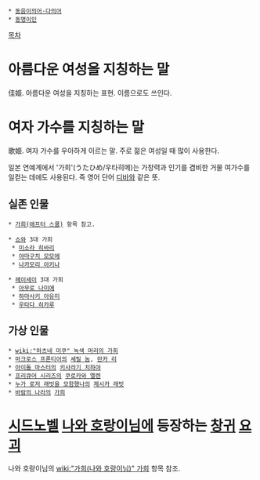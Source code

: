  * [[동음이의어·다의어]]
 * [[동명이인]]

[[목차]]

= 아름다운 여성을 지칭하는 말 = 
佳姬. 아름다운 여성을 지칭하는 표현. 이름으로도 쓰인다.

= 여자 가수를 지칭하는 말 =
歌姬. 여자 가수를 우아하게 이르는 말. 주로 젊은 여성일 때 많이 사용한다.

일본 연예계에서 '가희'(うたひめ/우타히메)는 가창력과 인기를 겸비한 거물 여가수를 일컫는 데에도 사용된다. 즉 영어 단어 [[디바]]와 같은 뜻.

== 실존 인물 ==
 * [[가희(애프터 스쿨)]] 항목 참고.

 * [[쇼와]] 3대 가희 
  * [[미소라 히바리]]
  * [[야마구치 모모에]]
  * [[나카모리 아키나]]

 * [[헤이세이]] 3대 가희
  * [[아무로 나미에]]
  * [[하마사키 아유미]] 
  * [[우타다 히카루]]
== 가상 인물 ==
 * [[wiki:"하츠네 미쿠" 녹색 머리의 가희]]
 * [[마크로스 프론티어]]의 [[셰릴 놈]], [[란카 리]]
 * [[아이돌 마스터]]의 [[키사라기 치하야]]
 * [[프리큐어 시리즈]]의 [[쿠로카와 엘렌]]
 * [[누가 로저 래빗을 모함했나]]의 [[제시카 래빗]]
 * [[바람의 나라]]의 [[가희]]

= [[시드노벨]] [[나와 호랑이님]]에 등장하는 [[창귀]] [[요괴]] =
나와 호랑이님의 [[wiki:"가희(나와 호랑이님)" 가희]] 항목 참조.
